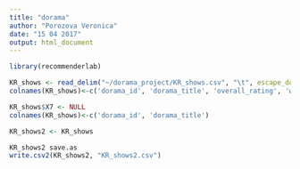 ```yaml
---
title: "dorama"
author: "Porozova Veronica"
date: "15 04 2017"
output: html_document
---
```



```r
library(recommenderlab)

KR_shows <- read_delim("~/dorama_project/KR_shows.csv", "\t", escape_double = FALSE, col_names = FALSE, trim_ws = TRUE)
colnames(KR_shows)<-c('dorama_id', 'dorama_title', 'overall_rating', 'watching', 'seasons', 'year', 'genres')

KR_shows$X7 <- NULL
colnames(KR_shows)<-c('dorama_id', 'dorama_title')

KR_shows2 <- KR_shows

KR_shows2 save.as
write.csv2(KR_shows2, "KR_shows2.csv")
```
